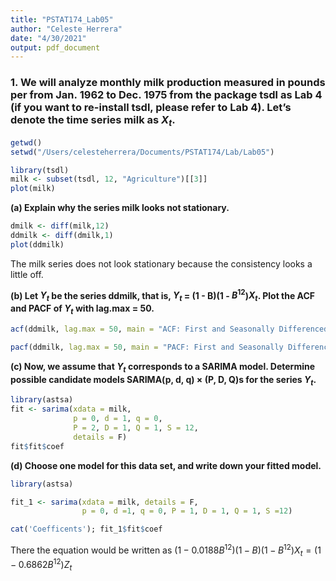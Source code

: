 ```yaml
---
title: "PSTAT174_Lab05"
author: "Celeste Herrera"
date: "4/30/2021"
output: pdf_document
---
```

### **1. We will analyze monthly milk production measured in pounds per from Jan. 1962 to Dec. 1975 from the package tsdl as Lab 4 (if you want to re-install tsdl, please refer to Lab 4). Let’s denote the time series milk as $X_{t}$.**
```r
getwd()
setwd("/Users/celesteherrera/Documents/PSTAT174/Lab/Lab05")
```

```r
library(tsdl)
milk <- subset(tsdl, 12, "Agriculture")[[3]] 
plot(milk)
```
**(a) Explain why the series milk looks not stationary.**
```r
dmilk <- diff(milk,12)
ddmilk <- diff(dmilk,1)
plot(ddmilk)
```

The milk series does not look stationary because the consistency looks a little off.


**(b) Let $Y_{t}$ be the series ddmilk, that is, $Y_{t}$ = (1 - B)(1 - $B^{12}$)$X_{t}$. Plot the ACF and PACF of $Y_{t}$ with lag.max = 50.**
```r
acf(ddmilk, lag.max = 50, main = "ACF: First and Seasonally Differenced Time Series")

pacf(ddmilk, lag.max = 50, main = "PACF: First and Seasonally Differenced Time Series")
```


**(c) Now, we assume that $Y_{t}$ corresponds to a SARIMA model. Determine possible candidate models SARIMA(p, d, q) × (P, D, Q)s for the series $Y_{t}$.**
```r
library(astsa)
fit <- sarima(xdata = milk,
              p = 0, d = 1, q = 0,
              P = 2, D = 1, Q = 1, S = 12,
              details = F)
fit$fit$coef
```

**(d) Choose one model for this data set, and write down your fitted model.**
```r
library(astsa)

fit_1 <- sarima(xdata = milk, details = F,
                p = 0, d =1, q = 0, P = 1, D = 1, Q = 1, S =12)

cat('Coefficents'); fit_1$fit$coef
```

There the equation would be written as $(1- 0.0188B^{12})(1-B)(1-B^{12})X_{t} = (1- 0.6862B^{12})Z_{t}$